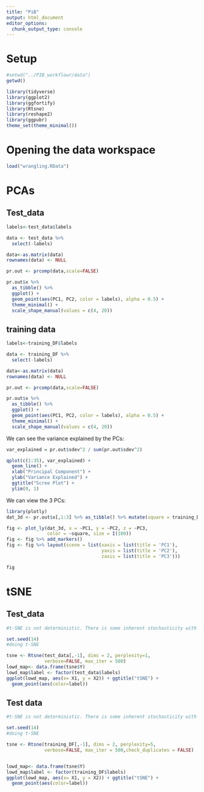 ```yaml
---
title: "PiB"
output: html_document
editor_options: 
  chunk_output_type: console
---
```


# Setup
```r
#setwd("../PIB_workflowr/data")
getwd()
```

```r
library(tidyverse)
library(ggplot2)
library(ggfortify)
library(Rtsne)
library(reshape2)
library(ggpubr)
theme_set(theme_minimal())
```

# Opening the data workspace
```r
load("wrangling.RData")
```


# PCAs
## Test_data
```r
labels<-test_data$labels

data <- test_data %>%
  select(-labels)

data<-as.matrix(data)
rownames(data) <- NULL

pr.out <- prcomp(data,scale=FALSE)

pr.out$x %>% 
  as_tibble() %>% 
  ggplot() +
  geom_point(aes(PC1, PC2, color = labels), alpha = 0.5) +
  theme_minimal() +
  scale_shape_manual(values = c(4, 20))
```

## training data
```r
labels<-training_DF$labels

data <- training_DF %>%
  select(-labels)

data<-as.matrix(data)
rownames(data) <- NULL

pr.out <- prcomp(data,scale=FALSE)

pr.out$x %>% 
  as_tibble() %>% 
  ggplot() +
  geom_point(aes(PC1, PC2, color = labels), alpha = 0.5) +
  theme_minimal() +
  scale_shape_manual(values = c(4, 20))
```

We can see the variance explained by the PCs:
```r
var_explained = pr.out$sdev^2 / sum(pr.out$sdev^2)

qplot(c(1:35), var_explained) + 
  geom_line() + 
  xlab("Principal Component") + 
  ylab("Variance Explained") +
  ggtitle("Scree Plot") +
  ylim(0, 1)
```

We can view the 3 PCs:
```r
library(plotly)
dat_3d <- pr.out$x[,1:3] %>% as_tibble() %>% mutate(square = training_DF$labels)

fig <- plot_ly(dat_3d, x = ~PC1, y = ~PC2, z = ~PC3, 
               color = ~square, size = I(100))
fig <- fig %>% add_markers()
fig <- fig %>% layout(scene = list(xaxis = list(title = 'PC1'),
                                   yaxis = list(title = 'PC2'),
                                   zaxis = list(title = 'PC3')))

fig
```

# tSNE 
## Test_data
```r
#t-SNE is not deterministic. There is some inherent stochasticity with the generation of probability distributions

set.seed(14)
#doing t-SNE

tsne <- Rtsne(test_data[,-1], dims = 2, perplexity=1, 
              verbose=FALSE, max_iter = 500)
lowd_map<- data.frame(tsne$Y)
lowd_map$label <- factor(test_data$labels)
ggplot(lowd_map, aes(x= X1, y = X2)) + ggtitle("tSNE") +
  geom_point(aes(color=label))
```

## Test data
```r
#t-SNE is not deterministic. There is some inherent stochasticity with the generation of probability distributions

set.seed(14)
#doing t-SNE

tsne <- Rtsne(training_DF[,-1], dims = 2, perplexity=5, 
              verbose=FALSE, max_iter = 500,check_duplicates = FALSE)


lowd_map<- data.frame(tsne$Y)
lowd_map$label <- factor(training_DF$labels)
ggplot(lowd_map, aes(x= X1, y = X2)) + ggtitle("tSNE") +
  geom_point(aes(color=label))
```
